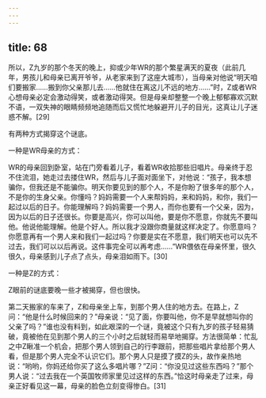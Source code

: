 ```yaml
---
---
---
```

title: 68
---



所以，Z九岁的那个冬天的晚上，抑或少年WR的那个繁星满天的夏夜（此前几年，男孩儿和母亲已离开爷爷，从老家来到了这座大城市），当母亲对他说“明天咱们要搬家……搬到你父亲那儿去……他就住在离这儿不远的地方……”时，Z或者WR心想母亲必定会激动得笑，或者激动得哭。但是母亲却整整一个晚上郁郁寡欢沉默不语，一双失神的眼睛频频地追随而后又慌忙地躲避开儿子的目光，这真让儿子迷惑不解。[29]

有两种方式揭穿这个谜底。

一种是WR母亲的方式：

WR的母亲回到卧室，站在门旁看着儿子，看着WR收拾那些旧唱片。母亲终于忍不住流泪，她走过去搂住WR，然后与儿子面对面坐下，对他说：“孩子，我本想骗你，但我还是不能骗你。明天你要见到的那个人，不是你盼了很多年的那个人，不是你的生身父亲。你懂吗？妈妈需要一个人来帮妈妈，来和妈妈，和你，我们一起过以后的日子。你能理解吗？妈妈需要一个男人，而你也要有一个父亲，因为，因为以后的日子还很长。你要是高兴，你可以叫他，要是你不愿意，你就先不要叫他。他说他能理解。他是个好人。所以我才没跟你商量就这样决定了。你愿意吗？你愿意再有一个男人来和我们一起过吗？你要是实在不愿意，我们明天也可以先不过去，我们可以以后再说。这件事完全可以再考虑……”WR偎依在母亲怀里，很久很久，母亲感到儿子点了点头，母亲泪如雨下。[30]

一种是Z的方式：

Z眼前的谜底要晚一些才被揭穿，但也很快。

第二天搬家的车来了，Z和母亲坐上车，到那个男人住的地方去。在路上，Z问：“他是什么时候回来的？”母亲说：“见了面，你要叫他，你不是早就想叫你的父亲了吗？”谁也没有料到，如此艰深的一个谜，竟被这个只有九岁的孩子轻易猜破，竟被他在见到那个男人的三个小时之后就轻而易举地揭穿。方法很简单：忙乱之中Z瞅准一个机会，把那个男人领到自己的行李跟前，把那些唱片拿给那个男人看，但是那个男人完全不认识它们。那个男人只是摸了摸Z的头，故作亲热地说：“哟哟，你妈还给你买了这么多唱片哪？”Z问：“你没见过这些东西吗？”那个男人说：“过去我在一个英国牧师家里见过这样的东西。”恰这时母亲走了过来，母亲正好看见这一幕，母亲的脸色立刻变得惨白。[31]